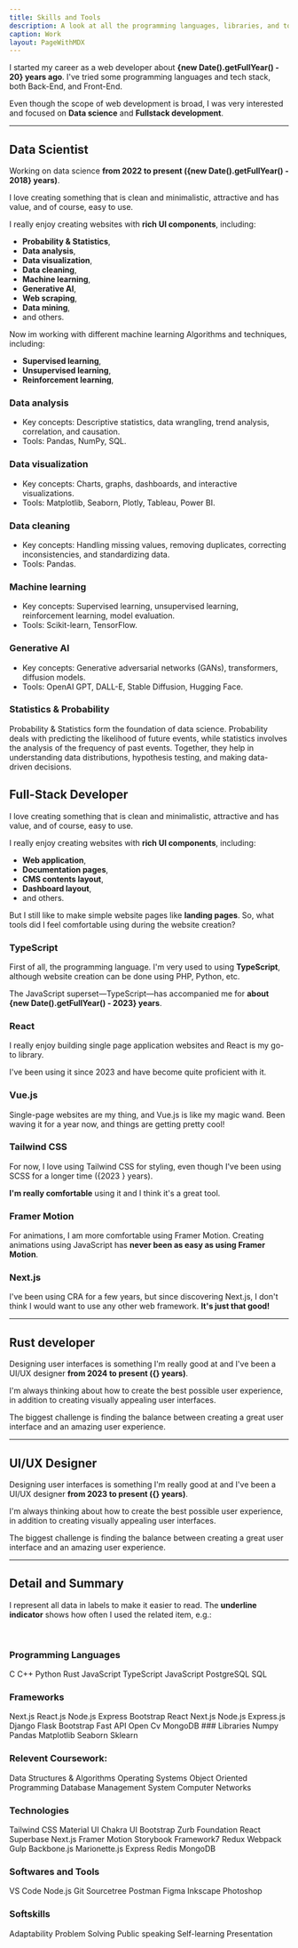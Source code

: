 ```yaml
---
title: Skills and Tools
description: A look at all the programming languages, libraries, and tools I've worked with.
caption: Work
layout: PageWithMDX
---
```



I started my career as a web developer about **{new Date().getFullYear() - 20} years ago**. I've tried some programming languages and tech stack, both Back-End, and Front-End.

Even though the scope of web development is broad, I was very interested and focused on **Data science** and **Fullstack development**.

---

## Data Scientist

Working on data science **from 2022 to present ({new Date().getFullYear() - 2018} years)**.

I love creating something that is clean and minimalistic, attractive and has value, and of course, easy to use.

I really enjoy creating websites with **rich UI components**, including:

- **Probability & Statistics**,
- **Data analysis**,
- **Data visualization**,
- **Data cleaning**,
- **Machine learning**,
- **Generative AI**,
- **Web scraping**,
- **Data mining**,
- and others.

Now im working with different machine learning Algorithms and techniques, including:

- **Supervised learning**,
- **Unsupervised learning**,
- **Reinforcement learning**,

### Data analysis

- Key concepts: Descriptive statistics, data wrangling, trend analysis, correlation, and causation.
- Tools: Pandas, NumPy, SQL.

### Data visualization

- Key concepts: Charts, graphs, dashboards, and interactive visualizations.
- Tools: Matplotlib, Seaborn, Plotly, Tableau, Power BI.

### Data cleaning

- Key concepts: Handling missing values, removing duplicates, correcting inconsistencies, and standardizing data.
- Tools: Pandas.

### Machine learning

- Key concepts: Supervised learning, unsupervised learning, reinforcement learning, model evaluation.
- Tools: Scikit-learn, TensorFlow.

### Generative AI

- Key concepts: Generative adversarial networks (GANs), transformers, diffusion models.
- Tools: OpenAI GPT, DALL-E, Stable Diffusion, Hugging Face.

### Statistics & Probability

Probability & Statistics form the foundation of data science. Probability deals with predicting the likelihood of future events, while statistics involves the analysis of the frequency of past events. Together, they help in understanding data distributions, hypothesis testing, and making data-driven decisions.

## Full-Stack Developer

I love creating something that is clean and minimalistic, attractive and has value, and of course, easy to use.

I really enjoy creating websites with **rich UI components**, including:

- **Web application**,
- **Documentation pages**,
- **CMS contents layout**,
- **Dashboard layout**,
- and others.

But I still like to make simple website pages like **landing pages**. So, what tools did I feel comfortable using during the website creation?

### TypeScript

First of all, the programming language. I'm very used to using **TypeScript**, although website creation can be done using PHP, Python, etc.

The JavaScript superset—TypeScript—has accompanied me for **about {new Date().getFullYear() - 2023} years**.

### React

I really enjoy building single page application websites and React is my go-to library.

I've been using it since 2023 and have become quite proficient with it.

### Vue.js

Single-page websites are my thing, and Vue.js is like my magic wand. Been waving it for a year now, and things are getting pretty cool!

### Tailwind CSS

For now, I love using Tailwind CSS for styling, even though I've been using SCSS for a longer time ({2023 } years).

**I'm really comfortable** using it and I think it's a great tool.

### Framer Motion

For animations, I am more comfortable using Framer Motion. Creating animations using JavaScript has **never been as easy as using Framer Motion**.

### Next.js

I've been using CRA for a few years, but since discovering Next.js, I don't think I would want to use any other web framework. **It's just that good!**

---

## Rust developer

Designing user interfaces is something I'm really good at and I've been a UI/UX designer **from 2024 to present ({} years)**.

I'm always thinking about how to create the best possible user experience, in addition to creating visually appealing user interfaces.

The biggest challenge is finding the balance between creating a great user interface and an amazing user experience.

---

## UI/UX Designer

Designing user interfaces is something I'm really good at and I've been a UI/UX designer **from 2023 to present ({} years)**.

I'm always thinking about how to create the best possible user experience, in addition to creating visually appealing user interfaces.

The biggest challenge is finding the balance between creating a great user interface and an amazing user experience.

---

## Detail and Summary

I represent all data in labels to make it easier to read. The **underline indicator** shows how often I used the related item, e.g.:

<br />

### Programming Languages

<VStack spacing={12}>
  <HStack spacing={8}>
    <Label indicator={100}>C</Label>
    <Label indicator={100}>C++</Label>
    <Label indicator={100}>Python</Label>
    <Label indicator={100}>Rust</Label>
    <Label indicator={100}>JavaScript</Label>
  </HStack>
  <HStack spacing={8}>
    <Label indicator={100}>TypeScript</Label>
    <Label indicator={100}>JavaScript</Label>
    <Label indicator={100}>PostgreSQL</Label>
    <Label indicator={100}>SQL</Label>
  </HStack>
</VStack>

### Frameworks

<VStack spacing={12}>
  <HStack spacing={8}>
    <Label indicator={100}>Next.js</Label>
    <Label indicator={75}>React.js</Label>
    <Label indicator={50}>Node.js</Label>
    <Label indicator={50}>Express</Label>
    <Label indicator={50}>Bootstrap</Label>
  </HStack>
  <HStack spacing={8}>
    <Label indicator={90}>React</Label>
    <Label indicator={50}>Next.js</Label>
    <Label indicator={50}>Node.js</Label>
    <Label indicator={50}>Express.js </Label>
    <Label indicator={50}>Django</Label>
    <Label indicator={50}>Flask </Label>

  </HStack>
  <HStack spacing={8}>
    <Label indicator={50}>Bootstrap</Label>
    <Label indicator={50}>Fast API</Label>
     <Label indicator={50}>Open Cv</Label>
    <Label indicator={25}>MongoDB</Label>
  </HStack>
</VStack>
### Libraries

<VStack spacing={12}>
  <HStack spacing={8}>
    <Label indicator={100}>Numpy</Label>
    <Label indicator={100}>Pandas</Label>
    <Label indicator={100}>Matplotlib</Label>
    <Label indicator={25}>Seaborn </Label>
    <Label indicator={25}>Sklearn</Label>
  </HStack>
</VStack>

### Relevent Coursework:

<VStack spacing={12}>
  <HStack spacing={8}>
    <Label indicator={100}>Data Structures & Algorithms</Label>
    <Label indicator={75}>Operating Systems</Label>
    <Label indicator={50}>Object Oriented Programming</Label>
    <Label indicator={50}>Database Management System</Label>
    <Label indicator={50}>Computer Networks</Label>
  </HStack>

</VStack>

### Technologies

<VStack spacing={12}>
  <HStack spacing={8}>
    <Label indicator={100}>Tailwind CSS</Label>
    <Label indicator={75}>Material UI</Label>
    <Label indicator={50}>Chakra UI</Label>
    <Label indicator={50}>Bootstrap</Label>
    <Label indicator={50}>Zurb Foundation</Label>
  </HStack>
  <HStack spacing={8}>
    <Label indicator={90}>React</Label>
    <Label indicator={90}>Superbase</Label>
    <Label indicator={50}>Next.js</Label>
    <Label indicator={50}>Framer Motion</Label>
    <Label indicator={50}>Storybook</Label>
    <Label indicator={50}>Framework7</Label>
    <Label indicator={25}>Redux</Label>
    <Label indicator={25}>Webpack</Label>
    <Label indicator={25}>Gulp</Label>
    <Label indicator={25}>Backbone.js</Label>
    <Label indicator={25}>Marionette.js</Label>
  </HStack>
  <HStack spacing={8}>
    <Label indicator={25}>Express</Label>
    <Label indicator={25}>Redis</Label>
    <Label indicator={25}>MongoDB</Label>
  </HStack>
</VStack>

### Softwares and Tools

<VStack spacing={12}>
  <HStack spacing={8}>
    <Label indicator={100}>VS Code</Label>
    <Label indicator={100}>Node.js</Label>
    <Label indicator={100}>Git</Label>
    <Label indicator={25}>Sourcetree</Label>
    <Label indicator={25}>Postman</Label>
  </HStack>
  <HStack spacing={8}>
    <Label indicator={100}>Figma</Label>
    <Label indicator={50}>Inkscape</Label>
    <Label indicator={50}>Photoshop</Label>
  </HStack>
</VStack>

### Softskills

<VStack spacing={12}>
  <HStack spacing={8}>
    <Label indicator={25}>Adaptability</Label>
    <Label indicator={100}>Problem Solving</Label>
    <Label indicator={25}> Public speaking</Label>
    <Label indicator={100}>Self-learning</Label>
    <Label indicator={100}>Presentation</Label>
  </HStack>
</VStack>
